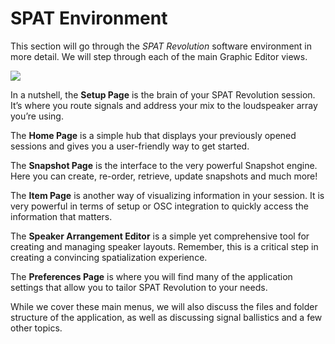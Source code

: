# SPAT Environment

This section will go through the _SPAT Revolution_ software environment in more detail. We will step through each of the main Graphic Editor views.

![](https://media.githubusercontent.com/media/FLUX-SE/doc_images/main/SpatR/Education/Environment.png)

In a nutshell, the **Setup Page** is the brain of your SPAT Revolution session. It's where you route signals and address your mix to the loudspeaker array you're using.

The **Home Page** is a simple hub that displays your previously opened sessions and gives you a user-friendly way to get started.

The **Snapshot Page** is the interface to the very powerful Snapshot engine. Here you can create, re-order, retrieve, update snapshots and much more!

The **Item Page** is another way of visualizing information in your session. It is very powerful in terms of setup or OSC integration to quickly access the information that matters.

The **Speaker Arrangement Editor** is a simple yet comprehensive tool for creating and managing speaker layouts. Remember, this is a critical step in creating a convincing spatialization experience.

The **Preferences Page** is where you will find many of the application settings that allow you to tailor SPAT Revolution to your needs.

While we cover these main menus, we will also discuss the files and folder structure of the application, as well as discussing signal ballistics and a few other topics.

<!-- 
**Rendering to Speakers**

In order for the virtual scene to translate correctly as an immersive sound experience in a speaker format, SPAT needs to have an accurate model of a _multichannel speaker arrangement_ which will be used to map the multichannel information to the destination speakers and render the sound field correctly in a real space.
To this end, you will find a large library of standard and specialized speaker arrangements already built into SPAT which can be used in various places throughout the **Environment Setup**.

Speaker configurations can be used to fit the format of a virtual room to match the actual speaker system being used to diffuse the mix in a real room.
Channel-based speaker configurations can also be used to transcode the format of a virtual source into a virtual room.
More about this later.

The golden rule when working with multichannel-based audio is that you must be sure to choose _exactly_ the right formats, speaker arrangements and channel routing throughout; otherwise the virtual space will not map correctly into a physical space.

**Virtual and Real Diffusion**

Successful diffusion of a sound field in space relies on every loudspeaker being assigned correctly to each software-rendered output channel.

A diffusion system could range from a simple pair of headphones to an 18 (**Essential**) or unlimited (**Ultimate**) speakers array and anything in between.
In some of the more virtualized workflows of _SPAT Revolution_, you may even be thinking about diffusion in a virtual space on configurations of virtual speaker arrangements and channel-based formats.
The same rule for successful diffusion applies here—the diffusion in the virtual room will be compromised and sound off if the channel assignments to the virtual systems are incorrect.

![](https://media.githubusercontent.com/media/FLUX-SE/doc_images/main/SpatR/Room/3DViewMultichannelSources.png)

In the above illustration, a virtual 5.1 and a virtual Cube arrangement exist together in a High Order Ambisonic Room, which may eventually be rendered to some other channel-based end format. -->
